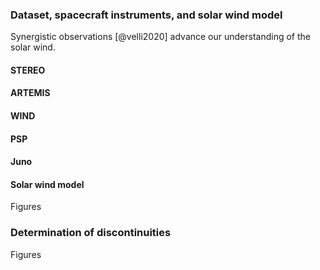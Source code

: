 ### Dataset, spacecraft instruments, and solar wind model

Synergistic observations [@velli2020] advance our understanding of the solar wind.

#### STEREO

#### ARTEMIS

#### WIND

#### PSP

#### Juno

#### Solar wind model

Figures


### Determination of discontinuities

Figures